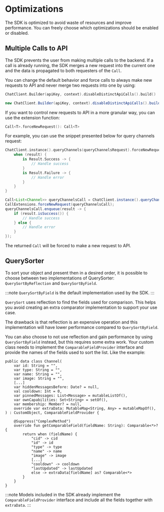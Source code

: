 
# Optimizations

The SDK is optimized to avoid waste of resources and improve performance. You can freely choose which optimizations should be enabled or disabled.

## Multiple Calls to API

The SDK prevents the user from making multiple calls to the backend. If a call is already running, the SDK merges a new request into the current one and the data is propagated to both requesters of the `Call`.

You can change the default behavior and force calls to always make new requests to API and never merge two requests into one by using:

<Tabs>
<TabItem value="kotlin" label="Kotlin">

```kotlin
ChatClient.Builder(apiKey, context).disableDistinctApiCalls().build()
```
</TabItem>

<TabItem value="java" label="Java">

```java
new ChatClient.Builder(apiKey, context).disableDistinctApiCalls().build();
```
</TabItem>
</Tabs>

If you want to control new requests to API in a more granular way, you can use the extension function:

```kotlin
Call<T>.forceNewRequest(): Call<T>
```

For example, you can use the snippet presented below for query channels request:

<Tabs>
<TabItem value="kotlin" label="Kotlin">

```kotlin
ChatClient.instance().queryChannels(queryChannelsRequest).forceNewRequest().enqueue { result ->
    when (result) {
        is Result.Success -> {
            // Handle success
        }
        is Result.Failure -> {
            // Handle error
        }
    }
}
```
</TabItem>

<TabItem value="java" label="Java">

```java
Call<List<Channel>> queryChannelsCall = ChatClient.instance().queryChannels(queryChannelsRequest);
CallExtensions.forceNewRequest(queryChannelsCall);
queryChannelsCall.enqueue(result -> {
    if (result.isSuccess()) {
        // Handle success
    } else {
        // Handle error
    }
});
```
</TabItem>
</Tabs>

The returned `Call` will be forced to make a new request to API. 


## QuerySorter
To sort your object and present then in a desired order, it is possible to choose between two implementations of QuerySorter: `QuerySortByReflection` and `QuerySortByField`.

:::note
`QuerySortByField` is the default implementation used by the SDK.
:::

`QuerySort` uses reflection to find the fields used for comparison. This helps you avoid creating an extra comparator implementation to support your use case.

The drawback is that reflection is an expensive operation and this implementation will have lower performance compared to `QuerySortByField`.

You can also choose to not use reflection and gain performance by using `QuerySortByField` instead, but this requires some extra work. Your custom class needs to implement the `ComparableFieldProvider` interface and provide the names of the fields used to sort the list. Like the example: 

```
public data class Channel(
    var id: String = "",
    var type: String = "",
    var name: String = "",
    var image: String = "",
    [...]
    var hiddenMessagesBefore: Date? = null,
    val cooldown: Int = 0,
    var pinnedMessages: List<Message> = mutableListOf(),
    var ownCapabilities: Set<String> = setOf(),
    var membership: Member? = null,
    override var extraData: MutableMap<String, Any> = mutableMapOf(),
) : CustomObject, ComparableFieldProvider {

    @Suppress("ComplexMethod")
    override fun getComparableField(fieldName: String): Comparable<*>? {
        return when (fieldName) {
            "cid" -> cid
            "id" -> id
            "type" -> type
            "name" -> name
            "image" -> image
            [...]
            "cooldown" -> cooldown
            "lastUpdated" -> lastUpdated
            else -> extraData[fieldName] as? Comparable<*>
        }
    }
}
```

:::note
Models included in the SDK already implement the `ComparableFieldProvider` interface and include all the fields together with `extraData`.
:::
